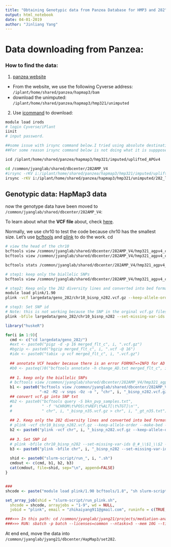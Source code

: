 ```yaml
---
title: "Obtaining Genotypic data from Panzea Database for HMP3 and 282"
output: html_notebook
date: 04-01-2019
author: "Jinliang Yang"
---
```



# Data downloading from Panzea:

### How to find the data:

1. [panzea website](https://www.panzea.org/genotypes)
  - From the website, we use the following Cyverse address: `/iplant/home/shared/panzea/hapmap3/bam`
  - download the unimputed: `/iplant/home/shared/panzea/hapmap3/hmp321/unimputed`

2. Use [icommand](https://pods.iplantcollaborative.org/wiki/display/DS/Using+iCommands) to download:

```bash
module load irods
# login Cyverse/iPlant
iinit
# input password.

##some issue with irsync command below.I tried using absolute destination as well and the command doesn't seem to work as expected.
##For some reason irsync command below is not doing what it is suppposed to do. I tried to provide absolute path to doenload as well. Used iget -K option to download each merged_flt_ad_c* files separately.

icd /iplant/home/shared/panzea/hapmap3/hmp321/imputed/uplifted_APGv4

cd /common/jyanglab/shared/dbcenter/282AMP_V4
#irsync -rKV i:/iplant/home/shared/panzea/hapmap3/hmp321/imputed/uplifted_APGv4 .
irsync -rKV i:/iplant/home/shared/panzea/hapmap3/hmp321/unimputed/282_libs_2015/uplifted_APGv4 /common/jyanglab/shared/dbcenter/282AMP_V4
```



## Genotypic data: HapMap3 data


now the genotype data have been moved to `/common/jyanglab/shared/dbcenter/282AMP_V4`:

To learn about what the __VCF file__ about, check [here](http://www.internationalgenome.org/wiki/Analysis/Variant%20Call%20Format/vcf-variant-call-format-version-40/). 

Normally, we use chr10 to test the code because chr10 has the smallest size. 
Let's use [bcftools](https://samtools.github.io/bcftools/bcftools.html#stats) and [plink](https://www.cog-genomics.org/plink2) to do the work.
cd
```bash
# view the head of the chr10
bcftools view /common/jyanglab/shared/dbcenter/282AMP_V4/hmp321_agpv4_chr10.vcf.gz -h
bcftools view /common/jyanglab/shared/dbcenter/282AMP_V4/hmp321_agpv4_chr10.vcf.gz -r 10:1-20000

bcftools stats /common/jyanglab/shared/dbcenter/282AMP_V4/hmp321_agpv4_chr10.vcf.gz > largedata/chr10_vcf_stats.txt

# step1: keep only the biallelic SNPs
bcftools view /common/jyanglab/shared/dbcenter/282AMP_V4/hmp321_agpv4_chr10.vcf.gz -m2 -M2 -v snps -Oz -o largedata/geno_282/chr10_bisnp_n282.vcf.gz

# step2: Keep only the 282 diversity lines and converted into bed format:
module load plink/1.90
plink -vcf largedata/geno_282/chr10_bisnp_n282.vcf.gz --keep-allele-order --make-bed --out largedata/geno_282/chr10_bisnp_n282

# step3: Set SNP id
# Note: this is not working because the SNP in the orginal vcf.gz files have id, but the id it not following chr_position_ref_alt pattern.
plink -bfile largedata/geno_282/chr10_bisnp_n282 --set-missing-var-ids @_#_\\$1_\\$2 --make-bed --out largedata/geno_282/chr10_bisnp_n282_snpid
```




```r
library("huskeR")

for(i in 1:9){
  cmd <- c("cd largedata/geno_282/")
  #ext <- paste0("pigz -d -p 16 merged_flt_c", i, ".vcf.gz")
  #bgzip <- paste0("bgzip merged_flt_c", i, ".vcf -@ 16")
  #idx <- paste0("tabix -p vcf merged_flt_c", i, ".vcf.gz")
  
  ## annotate VCF header becasue there is an error FORMAT=>INFO for AD
  #b0 <- pasteq()0("bcftools annotate -h change_AD.txt merged_flt_c", i, ".vcf.gz -Oz -o merged_flt_ad_c", i, ".vcf.gz")
  
  ## 1. keep only the biallelic SNPs
  # bcftools view /common/jyanglab/shared/dbcenter/282AMP_V4/hmp321_agpv4_chr10.vcf.gz -m2 -M2 -v snps -Oz -o largedata/geno_282/chr10_bisnp_n282.vcf.gz
  b1 <- paste0("bcftools view /common/jyanglab/shared/dbcenter/282AMP_V4/hmp321_agpv4_chr", i, ".vcf.gz ", 
               "-m2 -M2 -v snps -Oz -o ", "chr", i, "_bisnp_n282.vcf.gz") 
  ## convert vcf.gz into SNP txt
  #b2 <- paste0("bcftools query -S bkn_pvp_samples.txt",
  #             " -f '%CHROM\t%POS\t%REF\t%ALT[\t%TGT]\n'",
  #             " chr", i, "_bisnp_n35.vcf.gz > chr", i, "_gt_n35.txt")
  
  ## 2. Keep only the 282 diversity lines and converted into bed format:
  # plink -vcf chr10_bisnp_n282.vcf.gz --keep-allele-order --make-bed --out chr10_bisnp_n282
  b2 <- paste0("plink -vcf chr", i, "_bisnp_n282.vcf.gz --keep-allele-order --make-bed --out chr", i, "_bisnp_n282")
  
  ## 3. Set SNP id
  # plink -bfile chr10_bisnp_n282 --set-missing-var-ids @_#_\\$1_\\$2 --make-bed --out chr10_bisnp_n282_snpid
  b3 <- paste0("plink -bfile chr", i, "_bisnp_n282 --set-missing-var-ids @_#_\\$1_\\$2 --make-bed --out chr", i, "_bisnp_n282_snpid")
  
  shid <- paste0("slurm-script/run_", i, ".sh")
  cmdout <- c(cmd, b1, b2, b3)
  cat(cmdout, file=shid, sep="\n", append=FALSE)
}


###
shcode <- paste("module load plink/1.90 bcftools/1.8", "sh slurm-script/run_$SLURM_ARRAY_TASK_ID.sh", sep="\n")

set_array_job(shid = "slurm-script/run_plink.sh",
  shcode = shcode, arrayjobs = "1-9", wd = NULL,
  jobid = "plink", email = "zhikaiyang911@gmail.com", runinfo = c(TRUE, "jyanglab", "5", "10G", "8:00:00"))

###>>> In this path: cd /common/jyanglab/jyang21/projects/mediation-analysis
###>>> RUN: sbatch -p batch --licenses=common --ntasks=5 --mem 10G --time=8:00:00 slurm-script/run_plink.sh

```


At end end, move the data into `/common/jyanglab/jyang21/dbcenter/HapMap3/set282`.
